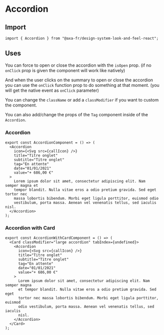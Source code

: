 
<Meta of={AccordionStories} name="Accordion" />

# Accordion

## Import

```tsx
import { Accordion } from "@axa-fr/design-system-look-and-feel-react";
```

## Uses

You can force to open or close the accordion with the `isOpen` prop. (if no `onClick` prop is given the component will work like natively)

And when the user clicks on the summary to open or close the accordion you can use the `onClick` function prop to do something at that moment. (you will get the native event as `onClick` parameter)

You can change the `className` or add a `classModifier` if you want to custom the component.

You can also add/change the props of the `Tag` component inside of the `Accordion`.

### Accordion

```tsx
export const AccordionComponent = () => (
  <Accordion
    icon={<Svg src={callIcon} />}
    title="Titre onglet"
    subtitle="Titre onglet"
    tag="En attente"
    date="01/01/2021"
    value="+ 686,00 €"
  >
    Lorem ipsum dolor sit amet, consectetur adipiscing elit. Nam semper magna et
    tempor blandit. Nulla vitae eros a odio pretium gravida. Sed eget tortor nec
    massa lobortis bibendum. Morbi eget ligula porttitor, euismod odio
    vestibulum, porta massa. Aenean vel venenatis tellus, sed iaculis nisl.
  </Accordion>
);
```

<Canvas of={AccordionStories.AccordionStory} />

<Controls of={AccordionStories.AccordionStory} />

### Accordion with Card

```tsx
export const AccordionWithCardComponent = () => (
  <Card classModifier="large accordion" tabIndex={undefined}>
    <Accordion
      icon={<Svg src={callIcon} />}
      title="Titre onglet"
      subtitle="Titre onglet"
      tag="En attente"
      date="01/01/2021"
      value="+ 686,00 €"
    >
      Lorem ipsum dolor sit amet, consectetur adipiscing elit. Nam semper magna
      et tempor blandit. Nulla vitae eros a odio pretium gravida. Sed eget
      tortor nec massa lobortis bibendum. Morbi eget ligula porttitor, euismod
      odio vestibulum, porta massa. Aenean vel venenatis tellus, sed iaculis
      nisl.
    </Accordion>
  </Card>
);
```

<Canvas of={AccordionStories.AccordionWithCardStory} />

<Controls of={AccordionStories.AccordionWithCardStory} />
